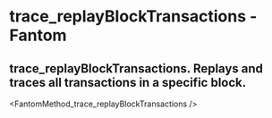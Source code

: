 # trace_replayBlockTransactions - Fantom

## trace_replayBlockTransactions. Replays and traces all transactions in a specific block.


<FantomMethod_trace_replayBlockTransactions />
